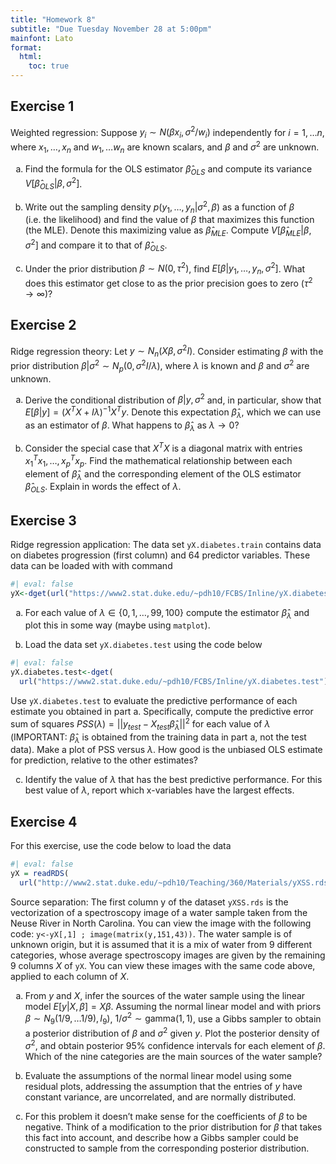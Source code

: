 ```yaml
---
title: "Homework 8"
subtitle: "Due Tuesday November 28 at 5:00pm"
mainfont: Lato
format: 
  html:
    toc: true
---
```


## Exercise 1

Weighted regression: Suppose $y_i \sim N(\beta x_i, \sigma^2 / w_i)$ independently for $i = 1,\ldots n$, where $x_1, \ldots, x_n$ and $w_1, \ldots w_n$ are known scalars, and $\beta$ and $\sigma^2$ are unknown.

a. Find the formula for the OLS estimator $\hat{\beta}_{OLS}$ and compute its variance $V[\hat{\beta}_{OLS} | \beta, \sigma^2]$.

b. Write out the sampling density $p(y_1, \ldots, y_n | \sigma^2, \beta)$ as a function of $\beta$ (i.e. the likelihood) and find the value of $\beta$ that maximizes this function (the MLE). Denote this maximizing value as $\hat{\beta}_{MLE}$. Compute $V[\hat{\beta}_{MLE}  | \beta, \sigma^2]$ and compare it to that of $\hat{\beta}_{OLS}$.

c. Under the prior distribution $\beta \sim N(0, \tau^2)$, find $E[\beta | y_1, \ldots, y_n, \sigma^2]$. What does this estimator get close to as the prior precision goes to zero ($\tau^2 \rightarrow \infty$)? 

## Exercise 2

Ridge regression theory: Let $y \sim N_n(X \beta, \sigma^2 I)$. Consider estimating $\beta$ with the prior distribution $\beta | \sigma^2 \sim N_p(0, \sigma^2 I / \lambda)$, where $\lambda$ is known and $\beta$ and $\sigma^2$ are unknown.

a. Derive the conditional distribution of $\beta | y, \sigma^2$ and, in particular, show that $E[\beta | y] = (X^TX + I \lambda)^{-1} X^Ty$. Denote this expectation $\hat{\beta}_\lambda$, which we can use as an estimator of $\beta$. What happens to $\hat{\beta}_\lambda$ as $\lambda \rightarrow 0$?

b. Consider the special case that $X^TX$ is a diagonal matrix with entries $x_1^T x_1, \ldots, x_p^T x_p$. Find the mathematical relationship between each element of $\hat{\beta}_{\lambda}$ and the corresponding element of the OLS estimator $\hat{\beta}_{OLS}$. Explain in words the effect of $\lambda$.

## Exercise 3

Ridge regression application: The data set `yX.diabetes.train` contains data on diabetes progression (first column) and 64 predictor variables. These data can be loaded with with command

```r
#| eval: false
yX<-dget(url("https://www2.stat.duke.edu/~pdh10/FCBS/Inline/yX.diabetes.train"))
```

a. For each value of $\lambda \in \{0, 1,  \ldots, 99, 100 \}$ compute the estimator $\hat{\beta}_{\lambda}$ and plot this in some way (maybe using `matplot`).

b. Load the data set `yX.diabetes.test` using the code below

```r
#| eval: false
yX.diabetes.test<-dget(
  url("https://www2.stat.duke.edu/~pdh10/FCBS/Inline/yX.diabetes.test"))
```

Use `yX.diabetes.test` to evaluate the predictive performance of each estimate you obtained in part a. Specifically, compute the predictive error sum of squares $PSS(\lambda) = ||y_{test} - X_{test} \hat{\beta}_{\lambda}||^2$ for each value of $\lambda$ (IMPORTANT: $\hat{\beta}_{\lambda}$ is obtained from the training data in part a, not the test data). Make a plot of PSS versus $\lambda$. How good is the unbiased OLS estimate for prediction, relative to the other estimates?

c. Identify the value of $\lambda$ that has the best predictive performance. For this best value of $\lambda$, report which x-variables have the largest effects.

## Exercise 4

For this exercise, use the code below to load the data

```r
#| eval: false
yX = readRDS(
  url("http://www2.stat.duke.edu/~pdh10/Teaching/360/Materials/yXSS.rds"))
```


Source separation: The first column y of the dataset `yXSS.rds` is the vectorization of a spectroscopy image of a water sample taken from the Neuse River in North Carolina. You can view the image with the following code: `y<-yX[,1] ; image(matrix(y,151,43))`. The water sample is of unknown origin, but it is assumed that it is a mix of water from 9 different categories, whose average spectroscopy images are given by the remaining 9 columns $X$ of `yX`. You can view these images with the same code above, applied to each column of $X$.

a. From $y$ and $X$, infer the sources of the water sample using the linear model $E[y|X, \beta] = X\beta$. Assuming the normal linear model and with priors $\beta \sim N_9(1/9, \ldots 1/9), I_9)$, $1/\sigma^2 \sim \text{gamma}(1, 1)$, use a Gibbs sampler to obtain a posterior distribution of $\beta$ and $\sigma^2$ given $y$. Plot the posterior density of $\sigma^2$, and obtain posterior 95% confidence intervals for each element of $\beta$. Which of the nine categories are the main sources of the water sample?

c. Evaluate the assumptions of the normal linear model using some residual plots, addressing the assumption that the entries of $y$ have constant variance, are uncorrelated, and are normally distributed.

d. For this problem it doesn't make sense for the coefficients of $\beta$ to be negative. Think of a modification to the prior distribution for $\beta$ that takes this fact into account, and describe how a Gibbs sampler could be constructed to sample from the corresponding posterior distribution.